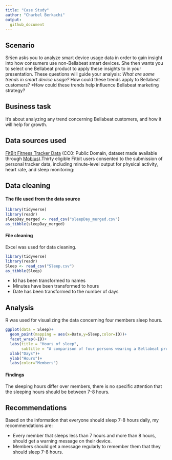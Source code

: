 ---
title: "Case Study"
author: "Charbel Berkachi"
output:
  github_document
---
## Scenario

Sršen asks you to analyze smart device usage data in order to gain insight into how consumers use non-Bellabeat smart devices. She then wants you to select one Bellabeat product to apply these insights to in your presentation. These questions
will guide your analysis:
*What are some trends in smart device usage?
*How could these trends apply to Bellabeat customers?
*How could these trends help influence Bellabeat marketing strategy?

## Business task

It's about analyzing any trend concerning Bellabeat customers, and how it will help for growth.

## Data sources used

[FitBit Fitness Tracker Data](www.kaggle.com/arashnic/fitbit) (CC0: Public Domain, dataset made available through [Mobius](www.kaggle.com/arashnic)).Thirty eligible Fitbit users consented to the submission of personal tracker data, including minute-level output for physical activity, heart rate, and sleep monitoring:

## Data cleaning

#### The file used from the data source

```{r}
library(tidyverse)
library(readr)
sleepDay_merged <- read_csv("sleepDay_merged.csv")
as_tibble(sleepDay_merged)
```

#### File cleaning

Excel was used for data cleaning.

```{r echo=TRUE}
library(tidyverse)
library(readr)
Sleep <- read_csv("Sleep.csv")
as_tibble(Sleep)
```

* Id has been transformed to names
* Minutes have been transformed to hours
* Date has been transformed to the number of days

## Analysis

R was used for visualizing the data concerning four members sleep hours.

```{r}
ggplot(data = Sleep)+
  geom_point(mapping = aes(x=Date,y=Sleep,color=ID))+
  facet_wrap(~ID)+
  labs(title = "Hours of sleep",
       subtitle = "A comparison of four persons wearing a Bellabeat product during sleep hours")+
  xlab("Days")+
  ylab("Hours")+
  labs(color="Members")
```

#### Findings

The sleeping hours differ over members, there is no specific attention that the sleeping hours should be between 7-8 hours.

## Recommendations

Based on the information that everyone should sleep 7-8 hours daily, my recommendations are:

* Every member that sleeps less than 7 hours and more than 8 hours, should get a warning message on their device.
* Members should get a message regularly to remember them that they should sleep 7-8 hours.